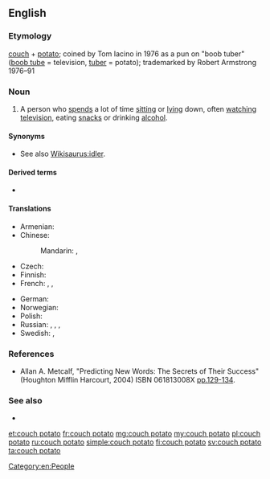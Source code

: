 {{also|couch-potato}}
==English==
{{was wotd|2010|March|23}}
{{wikipedia}}

===Etymology===
[[couch]] + [[potato]]; coined by Tom Iacino in 1976 as a pun on "boob tuber" ([[boob tube]] = television, [[tuber]] = potato); trademarked by Robert Armstrong 1976–91

===Noun===
{{en-noun|couch potatoes}}

# A person who [[spend]]s a lot of time [[sitting]] or [[lying]] down, often [[watching]] [[television]], eating [[snack]]s or drinking [[alcohol]].

====Synonyms====
* See also [[Wikisaurus:idler]].

====Derived terms====
* {{l|en|desk potato}}

====Translations====
{{trans-top|person}}
* Armenian: {{t|hy|մեշոկ}}
* Chinese:
*: Mandarin: {{t|cmn|電視迷|sc=Hani}}, {{t|cmn|电视迷|tr=diànshìmí|sc=Hani}}
* Czech: {{t+|cs|pecivál|m}}
* Finnish: {{t+|fi|sohvaperuna}}
* French: {{t+|fr|avachi}}, {{t+|fr|légume}}, {{t+|fr|pantouflard}}
{{trans-mid}}
* German: {{t|de|Nichtstuer|m}}
* Norwegian: {{t|no|sofagris|m}}
* Polish: {{t|pl|kanapowy leń|m-pr}}
* Russian: {{t+|ru|лежебо́ка|m|f}}, {{t+|ru|си́день|m}}, {{t+|ru|лентя́й|m}}, {{t+|ru|безде́льник|m}}
* Swedish: {{t+|sv|soffliggare|c}}, {{t+|sv|soffpotatis|c}}
{{trans-bottom}}

===References===
* Allan A. Metcalf, "Predicting New Words: The Secrets of Their Success" (Houghton Mifflin Harcourt, 2004) ISBN 061813008X [http://books.google.com/books?id=ACsetPyuv8YC&pg=PA129 pp.129-134].

===See also===
* {{l|en|lazy}}

[[Category:en:People]]

[[et:couch potato]]
[[fr:couch potato]]
[[mg:couch potato]]
[[my:couch potato]]
[[pl:couch potato]]
[[ru:couch potato]]
[[simple:couch potato]]
[[fi:couch potato]]
[[sv:couch potato]]
[[ta:couch potato]]